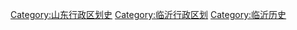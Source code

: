 [[Category:山东行政区划史|Category:山东行政区划史]]
[[Category:临沂行政区划|Category:临沂行政区划]]
[[Category:临沂历史|Category:临沂历史]]